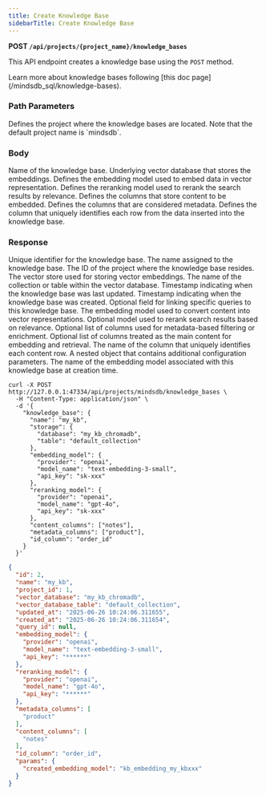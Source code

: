 ```yaml
---
title: Create Knowledge Base
sidebarTitle: Create Knowledge Base
---
```


**POST `/api/projects/{project_name}/knowledge_bases`**

This API endpoint creates a knowledge base using the `POST` method.

<Tip>
Learn more about knowledge bases following [this doc page](/mindsdb_sql/knowledge-bases).
</Tip>

### Path Parameters

<ParamField body='project_name' type='string' required>
Defines the project where the knowledge bases are located. Note that the default project name is `mindsdb`.
</ParamField>

### Body

<ParamField body='name' type='string' required>
Name of the knowledge base.
</ParamField>

<ParamField body='storage' type='string' required>
Underlying vector database that stores the embeddings.
</ParamField>

<ParamField body='embedding_model' type='string' required>
Defines the embedding model used to embed data in vector representation.
</ParamField>

<ParamField body='reranking_model' type='string' required>
Defines the reranking model used to rerank the search results by relevance.
</ParamField>

<ParamField body='content_columns' type='string' required>
Defines the columns that store content to be embedded.
</ParamField>

<ParamField body='metadata_columns' type='string' required>
Defines the columns that are considered metadata.
</ParamField>

<ParamField body='id_column' type='string' required>
Defines the column that uniquely identifies each row from the data inserted into the knowledge base.
</ParamField>

### Response

<ResponseField name="id" type="string" required>  
Unique identifier for the knowledge base.
</ResponseField>

<ResponseField name="name" type="string" required>  
The name assigned to the knowledge base.
</ResponseField>

<ResponseField name="project_id" type="string" required>  
The ID of the project where the knowledge base resides.
</ResponseField>

<ResponseField name="vector_database" type="string" required>  
The vector store used for storing vector embeddings.
</ResponseField>

<ResponseField name="vector_database_table" type="string" required>  
The name of the collection or table within the vector database.
</ResponseField>

<ResponseField name="updated_at" type="string" required>  
Timestamp indicating when the knowledge base was last updated.
</ResponseField>

<ResponseField name="created_at" type="string" required>  
Timestamp indicating when the knowledge base was created.
</ResponseField>

<ResponseField name="query_id" type="string" required="false">  
Optional field for linking specific queries to this knowledge base.
</ResponseField>

<ResponseField name="embedding_model" type="string" required="false">  
The embedding model used to convert content into vector representations.
</ResponseField>

<ResponseField name="reranking_model" type="string" required="false">  
Optional model used to rerank search results based on relevance.
</ResponseField>

<ResponseField name="metadata_columns" type="list" required="false">  
Optional list of columns used for metadata-based filtering or enrichment.
</ResponseField>

<ResponseField name="content_columns" type="list" required="false">  
Optional list of columns treated as the main content for embedding and retrieval.
</ResponseField>

<ResponseField name="id_column" type="string" required="false">  
The name of the column that uniquely identifies each content row.
</ResponseField>

<ResponseField name="params" type="object" required="false">  
A nested object that contains additional configuration parameters.
</ResponseField>

<ResponseField name="params.created_embedding_model" type="string" required="false">  
The name of the embedding model associated with this knowledge base at creation time.
</ResponseField>

<RequestExample>

```shell Shell
curl -X POST http://127.0.0.1:47334/api/projects/mindsdb/knowledge_bases \
  -H "Content-Type: application/json" \
  -d '{
    "knowledge_base": {
      "name": "my_kb",
      "storage": {
        "database": "my_kb_chromadb",
        "table": "default_collection"
      },
      "embedding_model": {
        "provider": "openai",
        "model_name": "text-embedding-3-small",
        "api_key": "sk-xxx"
      },
      "reranking_model": {
        "provider": "openai",
        "model_name": "gpt-4o",
        "api_key": "sk-xxx"
      },
      "content_columns": ["notes"],
      "metadata_columns": ["product"],
      "id_column": "order_id"
    }
  }'

```

</RequestExample>

<ResponseExample>

```json Response
{
  "id": 2,
  "name": "my_kb",
  "project_id": 1,
  "vector_database": "my_kb_chromadb",
  "vector_database_table": "default_collection",
  "updated_at": "2025-06-26 10:24:06.311655",
  "created_at": "2025-06-26 10:24:06.311654",
  "query_id": null,
  "embedding_model": {
    "provider": "openai",
    "model_name": "text-embedding-3-small",
    "api_key": "******"
  },
  "reranking_model": {
    "provider": "openai",
    "model_name": "gpt-4o",
    "api_key": "******"
  },
  "metadata_columns": [
    "product"
  ],
  "content_columns": [
    "notes"
  ],
  "id_column": "order_id",
  "params": {
    "created_embedding_model": "kb_embedding_my_kbxxx"
  }
}
```

</ResponseExample>
